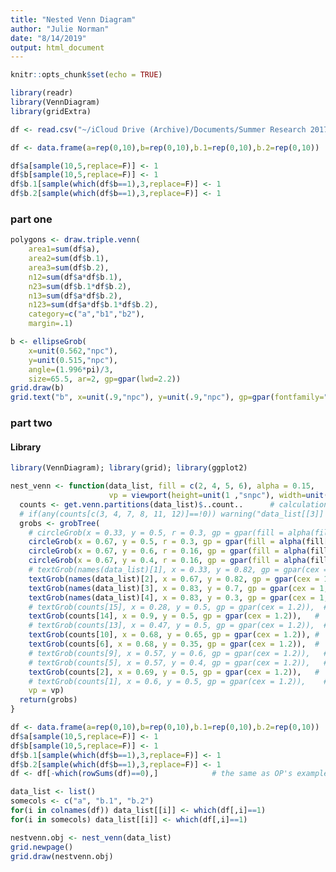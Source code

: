 ```yaml
---
title: "Nested Venn Diagram"
author: "Julie Norman"
date: "8/14/2019"
output: html_document
---
```


```r
knitr::opts_chunk$set(echo = TRUE)
```

```r
library(readr)
library(VennDiagram)
library(gridExtra)

df <- read.csv("~/iCloud Drive (Archive)/Documents/Summer Research 2017/SOU_Sentiment/DFImport.csv")
```

```r
df <- data.frame(a=rep(0,10),b=rep(0,10),b.1=rep(0,10),b.2=rep(0,10))

df$a[sample(10,5,replace=F)] <- 1
df$b[sample(10,5,replace=F)] <- 1
df$b.1[sample(which(df$b==1),3,replace=F)] <- 1
df$b.2[sample(which(df$b==1),3,replace=F)] <- 1

```

### part one 

```r
polygons <- draw.triple.venn(
    area1=sum(df$a),
    area2=sum(df$b.1),
    area3=sum(df$b.2),
    n12=sum(df$a*df$b.1),
    n23=sum(df$b.1*df$b.2),
    n13=sum(df$a*df$b.2),
    n123=sum(df$a*df$b.1*df$b.2),
    category=c("a","b1","b2"),
    margin=.1)
```

```r
b <- ellipseGrob(
    x=unit(0.562,"npc"),
    y=unit(0.515,"npc"),
    angle=(1.996*pi)/3,
    size=65.5, ar=2, gp=gpar(lwd=2.2))
grid.draw(b)
grid.text("b", x=unit(.9,"npc"), y=unit(.9,"npc"), gp=gpar(fontfamily="serif"))
```


### part two 
#### Library
```r
library(VennDiagram); library(grid); library(ggplot2)
```


```r
nest_venn <- function(data_list, fill = c(2, 4, 5, 6), alpha = 0.15, 
                      vp = viewport(height=unit(1 ,"snpc"), width=unit(1,"snpc"))) {
  counts <- get.venn.partitions(data_list)$..count..      # calculation of each area's value
  # if(any(counts[c(3, 4, 7, 8, 11, 12)]==!0)) warning("data_list[[3]] and/or data_list[[4]] isn't nested")
  grobs <- grobTree(
    # circleGrob(x = 0.33, y = 0.5, r = 0.3, gp = gpar(fill = alpha(fill[1], alpha), col=8, lwd = 2)),  # a circle
    circleGrob(x = 0.67, y = 0.5, r = 0.3, gp = gpar(fill = alpha(fill[2], alpha), col=8, lwd = 2)),  # b circle
    circleGrob(x = 0.67, y = 0.6, r = 0.16, gp = gpar(fill = alpha(fill[3], alpha), col=8, lwd = 2)), # b.1 circle
    circleGrob(x = 0.67, y = 0.4, r = 0.16, gp = gpar(fill = alpha(fill[4], alpha), col=8, lwd = 2)), # b.2 circle
    # textGrob(names(data_list)[1], x = 0.33, y = 0.82, gp = gpar(cex = 1, fontface = 4)), # a label
    textGrob(names(data_list)[2], x = 0.67, y = 0.82, gp = gpar(cex = 1, fontface = 4)), # b label
    textGrob(names(data_list)[3], x = 0.83, y = 0.7, gp = gpar(cex = 1, fontface = 4)),  # b.1 label
    textGrob(names(data_list)[4], x = 0.83, y = 0.3, gp = gpar(cex = 1, fontface = 4)),  # b.2 label
    # textGrob(counts[15], x = 0.28, y = 0.5, gp = gpar(cex = 1.2)),  # a
    textGrob(counts[14], x = 0.9, y = 0.5, gp = gpar(cex = 1.2)),   #     b
    # textGrob(counts[13], x = 0.47, y = 0.5, gp = gpar(cex = 1.2)),  # a & b
    textGrob(counts[10], x = 0.68, y = 0.65, gp = gpar(cex = 1.2)), #     b & b.1
    textGrob(counts[6], x = 0.68, y = 0.35, gp = gpar(cex = 1.2)),  #     b       & b.2
    # textGrob(counts[9], x = 0.57, y = 0.6, gp = gpar(cex = 1.2)),   # a & b & b.1
    # textGrob(counts[5], x = 0.57, y = 0.4, gp = gpar(cex = 1.2)),   # a & b       & b.2
    textGrob(counts[2], x = 0.69, y = 0.5, gp = gpar(cex = 1.2)),   #     b & b.1 & b.2
    # textGrob(counts[1], x = 0.6, y = 0.5, gp = gpar(cex = 1.2)),    # a & b & b.1 & b.2
    vp = vp)
  return(grobs)
}
```

```r
df <- data.frame(a=rep(0,10),b=rep(0,10),b.1=rep(0,10),b.2=rep(0,10))
df$a[sample(10,5,replace=F)] <- 1
df$b[sample(10,5,replace=F)] <- 1
df$b.1[sample(which(df$b==1),3,replace=F)] <- 1
df$b.2[sample(which(df$b==1),3,replace=F)] <- 1
df <- df[-which(rowSums(df)==0),]            # the same as OP's example data

data_list <- list()
somecols <- c("a", "b.1", "b.2")
for(i in colnames(df)) data_list[[i]] <- which(df[,i]==1)
for(i in somecols) data_list[[i]] <- which(df[,i]==1)
```

```r
nestvenn.obj <- nest_venn(data_list)
grid.newpage()
grid.draw(nestvenn.obj)
```


